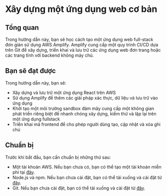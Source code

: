 # Xây dựng một ứng dụng web cơ bản
## Tổng quan
Trong hướng dẫn này, bạn sẽ học cách tạo một ứng dụng web full-stack đơn giản sử dụng AWS Amplify. 
Amplify cung cấp một quy trình CI/CD dựa trên Git để xây dựng, 
triển khai và lưu trữ các ứng dụng web đơn trang hoặc các trang tĩnh với backend không máy chủ.

## Bạn sẽ đạt được
Trong hướng dẫn này, bạn sẽ:
- Xây dựng và lưu trữ một ứng dụng React trên AWS
- Sử dụng Amplify để thêm các giải pháp xác thực, dữ liệu và lưu trữ vào ứng dụng
- Khởi tạo một môi trường sandbox đám mây cung cấp một không gian phát triển riêng biệt để nhanh chóng xây dựng, kiểm thử và lặp lại trên một ứng dụng fullstack
- Triển khai mã frontend để cho phép người dùng tạo, cập nhật và xóa ghi chú

## Chuẩn bị
Trước khi bắt đầu, bạn cần chuẩn bị những thứ sau:
- Một tài khoản AWS. Nếu bạn chưa có, bạn có thể tạo một tài khoản miễn phí tại [đây](https://aws.amazon.com/free/).
- Node.js và npm. Nếu bạn chưa cài đặt, bạn có thể tải xuống và cài đặt từ [đây](https://nodejs.org/en/download/).
- Git. Nếu bạn chưa cài đặt, bạn có thể tải xuống và cài đặt từ [đây](https://git-scm.com/downloads).
